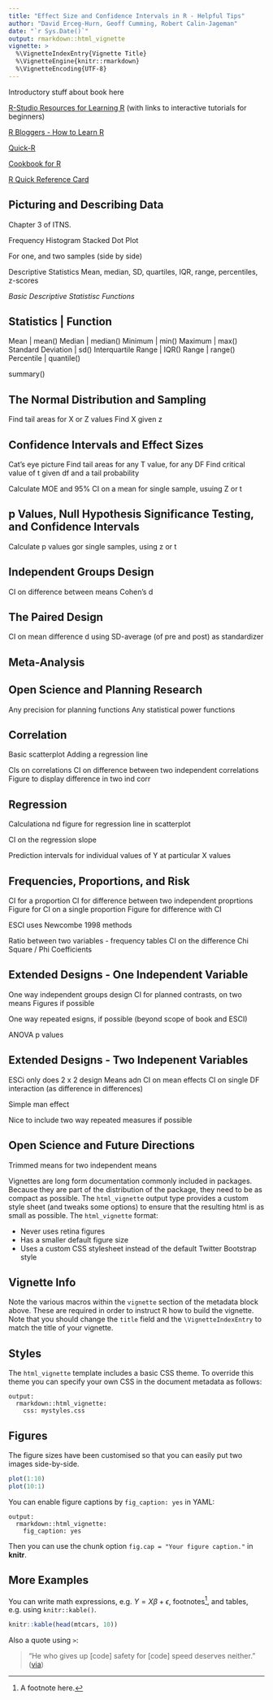 ```yaml
---
title: "Effect Size and Confidence Intervals in R - Helpful Tips"
author: "David Erceg-Hurn, Geoff Cumming, Robert Calin-Jageman"
date: "`r Sys.Date()`"
output: rmarkdown::html_vignette
vignette: >
  %\VignetteIndexEntry{Vignette Title}
  %\VignetteEngine{knitr::rmarkdown}
  %\VignetteEncoding{UTF-8}
---
```


Introductory stuff about book here

[R-Studio Resources for Learning R](https://www.rstudio.com/resources/training/online-learning/#R)
(with links to interactive tutorials for beginners)

[R Bloggers - How to Learn R](http://www.r-bloggers.com/how-to-learn-r-2)

[Quick-R](http://www.statmethods.net)

[Cookbook for R](http://www.cookbook-r.com/)

[R Quick Reference Card](http://cran.r-project.org/doc/contrib/Short-refcard.pdf)


## Picturing and Describing Data
Chapter 3 of ITNS.

Frequency Histogram
Stacked Dot Plot

For one, and two samples (side by side)

Descriptive Statistics
Mean, median, SD, quartiles, IQR, range, percentiles, z-scores

*Basic Descriptive Statistisc Functions*

Statistics          | Function
---------------------------------------
Mean                | mean()
Median              | median()
Minimum             | min()
Maximum             | max()
Standard Deviation  | sd()
Interquartile Range | IQR()
Range               | range()
Percentile          | quantile()

summary()





## The Normal Distribution and Sampling

Find tail areas for X or Z values
Find X given z

## Confidence Intervals and Effect Sizes

Cat's eye picture
Find tail areas for any T value, for any DF
Find critical value of t given df and a tail probability

Calculate MOE and 95% CI on a mean for single sample, usuing Z or t

## p Values, Null Hypothesis Significance Testing, and Confidence Intervals

Calculate p values gor single samples, using z or t

## Independent Groups Design
CI on difference between means
Cohen's d

## The Paired Design
CI on mean difference
d using SD-average (of pre and post) as standardizer


## Meta-Analysis

## Open Science and Planning Research

Any precision for planning functions
Any statistical power functions

## Correlation
Basic scatterplot
Adding a regression line

CIs on correlations
CI on difference between two independent correlations
Figure to display difference in two ind corr

## Regression
Calculationa nd figure for regression line in scatterplot

CI on the regression slope

Prediction intervals for individual values of Y at particular X values


## Frequencies, Proportions, and Risk
CI for a proportion
CI for difference between two independent proprtions
Figure for CI on a single proportion
Figure for difference with CI

ESCI uses Newcombe 1998 methods

Ratio between two variables - frequency tables
CI on the difference
Chi Square / Phi Coefficients

## Extended Designs - One Independent Variable
One way independent groups design
CI for planned contrasts, on two means
Figures if possible

One way repeated esigns, if possible (beyond scope of book and ESCI)

ANOVA p values

## Extended Designs - Two Indepenent Variables
ESCi only does 2 x 2 design
Means adn CI on mean effects
CI on single DF interaction (as difference in differences)

Simple man effect

Nice to include two way repeated measures if possible

## Open Science and Future Directions

Trimmed means for two independent means




Vignettes are long form documentation commonly included in packages. Because they are part of the distribution of the package, they need to be as compact as possible. The `html_vignette` output type provides a custom style sheet (and tweaks some options) to ensure that the resulting html is as small as possible. The `html_vignette` format:

- Never uses retina figures
- Has a smaller default figure size
- Uses a custom CSS stylesheet instead of the default Twitter Bootstrap style

## Vignette Info

Note the various macros within the `vignette` section of the metadata block above. These are required in order to instruct R how to build the vignette. Note that you should change the `title` field and the `\VignetteIndexEntry` to match the title of your vignette.

## Styles

The `html_vignette` template includes a basic CSS theme. To override this theme you can specify your own CSS in the document metadata as follows:

    output: 
      rmarkdown::html_vignette:
        css: mystyles.css

## Figures

The figure sizes have been customised so that you can easily put two images side-by-side. 

```r
plot(1:10)
plot(10:1)
```

You can enable figure captions by `fig_caption: yes` in YAML:

    output:
      rmarkdown::html_vignette:
        fig_caption: yes

Then you can use the chunk option `fig.cap = "Your figure caption."` in **knitr**.

## More Examples

You can write math expressions, e.g. $Y = X\beta + \epsilon$, footnotes^[A footnote here.], and tables, e.g. using `knitr::kable()`.

```r
knitr::kable(head(mtcars, 10))
```

Also a quote using `>`:

> "He who gives up [code] safety for [code] speed deserves neither."
([via](https://twitter.com/hadleywickham/status/504368538874703872))
